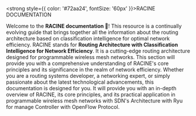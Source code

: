 
<strong style={{ color: '#72aa24', fontSize: '60px' }}>RACINE DOCUMENTATION</strong>


<TextRotator />

<Cards />

Welcome to the <strong>RACINE  documentation </strong> 🎉! This resource is a continually evolving guide that brings together all the information about the routing architecture based on classification intelligence for optimal network efficiency.
RACINE stands for <strong> Routing Architecture with Classification Intelligence for Network Efficiency</strong>.
It is a cutting-edge routing architecture designed for programmable wireless mesh networks.
This section will provide you with a comprehensive understanding of RACINE's core principles and its significance in the realm of network efficiency.
Whether you are a routing systems developer, a networking expert, or simply passionate about the latest technological advancements, this documentation is designed for you. It will provide you with an in-depth overview of RACINE, its core principles, and its practical application in programmable wireless mesh networks 
with SDN's Architecture with Ryu for manage Controller with OpenFlow Protocol.
